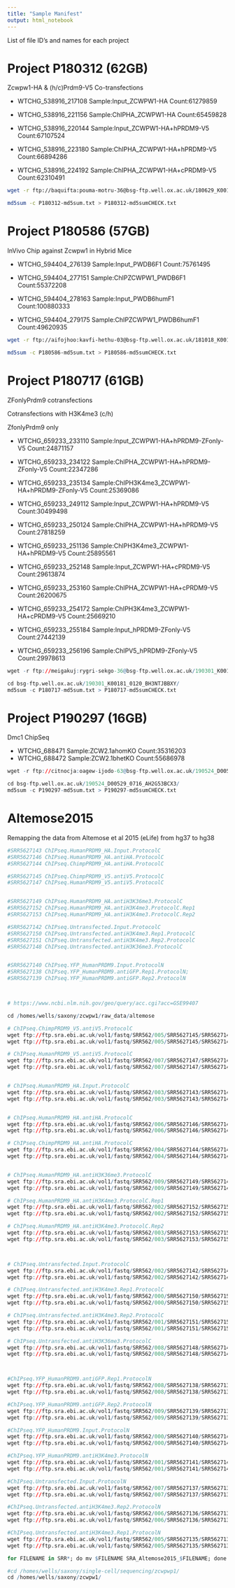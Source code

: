 ```yaml
---
title: "Sample Manifest"
output: html_notebook
---
```


List of file ID's and names for each project

# Project P180312 (62GB)

Zcwpw1-HA & (h/c)Prdm9-V5 Co-transfections

- WTCHG_538916_217108 Sample:Input_ZCWPW1-HA Count:61279859
- WTCHG_538916_221156 Sample:ChIPHA_ZCWPW1-HA Count:65459828

- WTCHG_538916_220144 Sample:Input_ZCWPW1-HA+hPRDM9-V5 Count:67107524
- WTCHG_538916_223180 Sample:ChIPHA_ZCWPW1-HA+hPRDM9-V5 Count:66894286

- WTCHG_538916_224192 Sample:ChIPHA_ZCWPW1-HA+cPRDM9-V5 Count:62310491


```bash
wget -r ftp://baquifta:pouma-motru-36@bsg-ftp.well.ox.ac.uk/180629_K00150_0342_AHVYHYBBXX

md5sum -c P180312-md5sum.txt > P180312-md5sumCHECK.txt
```


# Project P180586 (57GB)

InVivo Chip against Zcwpw1 in Hybrid Mice

- WTCHG_594404_276139 Sample:Input_PWDB6F1 Count:75761495
- WTCHG_594404_277151 Sample:ChIPZCWPW1_PWDB6F1 Count:55372208

- WTCHG_594404_278163 Sample:Input_PWDB6humF1 Count:100880333
- WTCHG_594404_279175 Sample:ChIPZCWPW1_PWDB6humF1 Count:49620935


```bash
wget -r ftp://aifojhoo:kavfi-hethu-03@bsg-ftp.well.ox.ac.uk/181018_K00198_0357_BHWV5YBBXX

md5sum -c P180586-md5sum.txt > P180586-md5sumCHECK.txt
```


# Project P180717 (61GB)

ZFonlyPrdm9 cotransfections

Cotransfections with H3K4me3 (c/h)

ZfonlyPrdm9 only

- WTCHG_659233_233110 Sample:Input_ZCWPW1-HA+hPRDM9-ZFonly-V5 Count:24871157
- WTCHG_659233_234122 Sample:ChIPHA_ZCWPW1-HA+hPRDM9-ZFonly-V5 Count:22347286
- WTCHG_659233_235134 Sample:ChIPH3K4me3_ZCWPW1-HA+hPRDM9-ZFonly-V5 Count:25369086

- WTCHG_659233_249112 Sample:Input_ZCWPW1-HA+hPRDM9-V5 Count:30499498
- WTCHG_659233_250124 Sample:ChIPHA_ZCWPW1-HA+hPRDM9-V5 Count:27818259
- WTCHG_659233_251136 Sample:ChIPH3K4me3_ZCWPW1-HA+hPRDM9-V5 Count:25895561

- WTCHG_659233_252148 Sample:Input_ZCWPW1-HA+cPRDM9-V5 Count:29613874
- WTCHG_659233_253160 Sample:ChIPHA_ZCWPW1-HA+cPRDM9-V5 Count:26200675
- WTCHG_659233_254172 Sample:ChIPH3K4me3_ZCWPW1-HA+cPRDM9-V5 Count:25669210

- WTCHG_659233_255184 Sample:Input_hPRDM9-ZFonly-V5 Count:27442139
- WTCHG_659233_256196 Sample:ChIPV5_hPRDM9-ZFonly-V5 Count:29978613

```r
wget -r ftp://meigakuj:rygri-sekgo-36@bsg-ftp.well.ox.ac.uk/190301_K00181_0120_BH3NTJBBXY

cd bsg-ftp.well.ox.ac.uk/190301_K00181_0120_BH3NTJBBXY/
md5sum -c P180717-md5sum.txt > P180717-md5sumCHECK.txt
```

# Project P190297 (16GB)

Dmc1 ChipSeq

- WTCHG_688471 Sample:ZCW2.1ahomKO Count:35316203
- WTCHG_688472 Sample:ZCW2.1bhetKO Count:55686978


```r
wget -r ftp://citnocja:oagew-ijodo-63@bsg-ftp.well.ox.ac.uk/190524_D00529_0716_AH2G53BCX3

cd bsg-ftp.well.ox.ac.uk/190524_D00529_0716_AH2G53BCX3/
md5sum -c P190297-md5sum.txt > P190297-md5sumCHECK.txt

```

# Altemose2015

Remapping the data from Altemose et al 2015 (eLife) from hg37 to hg38

```r

#SRR5627143 ChIPseq.HumanPRDM9_HA.Input.ProtocolC
#SRR5627146 ChIPseq.HumanPRDM9_HA.antiHA.ProtocolC
#SRR5627144 ChIPseq.ChimpPRDM9_HA.antiHA.ProtocolC

#SRR5627145 ChIPseq.ChimpPRDM9_V5.antiV5.ProtocolC
#SRR5627147 ChIPseq.HumanPRDM9_V5.antiV5.ProtocolC


#SRR5627149 ChIPseq.HumanPRDM9_HA.antiH3K36me3.ProtocolC
#SRR5627152 ChIPseq.HumanPRDM9_HA.antiH3K4me3.ProtocolC.Rep1
#SRR5627153 ChIPseq.HumanPRDM9_HA.antiH3K4me3.ProtocolC.Rep2

#SRR5627142 ChIPseq.Untransfected.Input.ProtocolC
#SRR5627150 ChIPseq.Untransfected.antiH3K4me3.Rep1.ProtocolC
#SRR5627151 ChIPseq.Untransfected.antiH3K4me3.Rep2.ProtocolC
#SRR5627148 ChIPseq.Untransfected.antiH3K36me3.ProtocolC


#SRR5627140 ChIPseq.YFP_HumanPRDM9.Input.ProtocolN
#SRR5627138 ChIPseq.YFP_HumanPRDM9.antiGFP.Rep1.ProtocolN;
#SRR5627139 ChIPseq.YFP_HumanPRDM9.antiGFP.Rep2.ProtocolN



# https://www.ncbi.nlm.nih.gov/geo/query/acc.cgi?acc=GSE99407

cd /homes/wells/saxony/zcwpw1/raw_data/altemose

# ChIPseq.ChimpPRDM9_V5.antiV5.ProtocolC
wget ftp://ftp.sra.ebi.ac.uk/vol1/fastq/SRR562/005/SRR5627145/SRR5627145_1.fastq.gz
wget ftp://ftp.sra.ebi.ac.uk/vol1/fastq/SRR562/005/SRR5627145/SRR5627145_2.fastq.gz

# ChIPseq.HumanPRDM9_V5.antiV5.ProtocolC
wget ftp://ftp.sra.ebi.ac.uk/vol1/fastq/SRR562/007/SRR5627147/SRR5627147_1.fastq.gz
wget ftp://ftp.sra.ebi.ac.uk/vol1/fastq/SRR562/007/SRR5627147/SRR5627147_2.fastq.gz


# ChIPseq.HumanPRDM9_HA.Input.ProtocolC
wget ftp://ftp.sra.ebi.ac.uk/vol1/fastq/SRR562/003/SRR5627143/SRR5627143_1.fastq.gz
wget ftp://ftp.sra.ebi.ac.uk/vol1/fastq/SRR562/003/SRR5627143/SRR5627143_2.fastq.gz


# ChIPseq.HumanPRDM9_HA.antiHA.ProtocolC
wget ftp://ftp.sra.ebi.ac.uk/vol1/fastq/SRR562/006/SRR5627146/SRR5627146_1.fastq.gz
wget ftp://ftp.sra.ebi.ac.uk/vol1/fastq/SRR562/006/SRR5627146/SRR5627146_2.fastq.gz

# ChIPseq.ChimpPRDM9_HA.antiHA.ProtocolC
wget ftp://ftp.sra.ebi.ac.uk/vol1/fastq/SRR562/004/SRR5627144/SRR5627144_1.fastq.gz
wget ftp://ftp.sra.ebi.ac.uk/vol1/fastq/SRR562/004/SRR5627144/SRR5627144_2.fastq.gz


# ChIPseq.HumanPRDM9_HA.antiH3K36me3.ProtocolC
wget ftp://ftp.sra.ebi.ac.uk/vol1/fastq/SRR562/009/SRR5627149/SRR5627149_1.fastq.gz
wget ftp://ftp.sra.ebi.ac.uk/vol1/fastq/SRR562/009/SRR5627149/SRR5627149_2.fastq.gz

# ChIPseq.HumanPRDM9_HA.antiH3K4me3.ProtocolC.Rep1
wget ftp://ftp.sra.ebi.ac.uk/vol1/fastq/SRR562/002/SRR5627152/SRR5627152_1.fastq.gz
wget ftp://ftp.sra.ebi.ac.uk/vol1/fastq/SRR562/002/SRR5627152/SRR5627152_2.fastq.gz

# ChIPseq.HumanPRDM9_HA.antiH3K4me3.ProtocolC.Rep2
wget ftp://ftp.sra.ebi.ac.uk/vol1/fastq/SRR562/003/SRR5627153/SRR5627153_1.fastq.gz
wget ftp://ftp.sra.ebi.ac.uk/vol1/fastq/SRR562/003/SRR5627153/SRR5627153_2.fastq.gz



# ChIPseq.Untransfected.Input.ProtocolC
wget ftp://ftp.sra.ebi.ac.uk/vol1/fastq/SRR562/002/SRR5627142/SRR5627142_1.fastq.gz
wget ftp://ftp.sra.ebi.ac.uk/vol1/fastq/SRR562/002/SRR5627142/SRR5627142_2.fastq.gz

# ChIPseq.Untransfected.antiH3K4me3.Rep1.ProtocolC
wget ftp://ftp.sra.ebi.ac.uk/vol1/fastq/SRR562/000/SRR5627150/SRR5627150_1.fastq.gz
wget ftp://ftp.sra.ebi.ac.uk/vol1/fastq/SRR562/000/SRR5627150/SRR5627150_2.fastq.gz

# ChIPseq.Untransfected.antiH3K4me3.Rep2.ProtocolC
wget ftp://ftp.sra.ebi.ac.uk/vol1/fastq/SRR562/001/SRR5627151/SRR5627151_1.fastq.gz
wget ftp://ftp.sra.ebi.ac.uk/vol1/fastq/SRR562/001/SRR5627151/SRR5627151_2.fastq.gz

# ChIPseq.Untransfected.antiH3K36me3.ProtocolC
wget ftp://ftp.sra.ebi.ac.uk/vol1/fastq/SRR562/008/SRR5627148/SRR5627148_1.fastq.gz
wget ftp://ftp.sra.ebi.ac.uk/vol1/fastq/SRR562/008/SRR5627148/SRR5627148_2.fastq.gz



#ChIPseq.YFP_HumanPRDM9.antiGFP.Rep1.ProtocolN
wget ftp://ftp.sra.ebi.ac.uk/vol1/fastq/SRR562/008/SRR5627138/SRR5627138_1.fastq.gz
wget ftp://ftp.sra.ebi.ac.uk/vol1/fastq/SRR562/008/SRR5627138/SRR5627138_2.fastq.gz

#ChIPseq.YFP_HumanPRDM9.antiGFP.Rep2.ProtocolN
wget ftp://ftp.sra.ebi.ac.uk/vol1/fastq/SRR562/009/SRR5627139/SRR5627139_1.fastq.gz
wget ftp://ftp.sra.ebi.ac.uk/vol1/fastq/SRR562/009/SRR5627139/SRR5627139_2.fastq.gz

#ChIPseq.YFP_HumanPRDM9.Input.ProtocolN
wget ftp://ftp.sra.ebi.ac.uk/vol1/fastq/SRR562/000/SRR5627140/SRR5627140_1.fastq.gz
wget ftp://ftp.sra.ebi.ac.uk/vol1/fastq/SRR562/000/SRR5627140/SRR5627140_2.fastq.gz

#ChIPseq.YFP_HumanPRDM9.antiH3K4me3.ProtocolN
wget ftp://ftp.sra.ebi.ac.uk/vol1/fastq/SRR562/001/SRR5627141/SRR5627141_1.fastq.gz
wget ftp://ftp.sra.ebi.ac.uk/vol1/fastq/SRR562/001/SRR5627141/SRR5627141_2.fastq.gz

#ChIPseq.Untransfected.Input.ProtocolN
wget ftp://ftp.sra.ebi.ac.uk/vol1/fastq/SRR562/007/SRR5627137/SRR5627137_1.fastq.gz
wget ftp://ftp.sra.ebi.ac.uk/vol1/fastq/SRR562/007/SRR5627137/SRR5627137_2.fastq.gz

#ChIPseq.Untransfected.antiH3K4me3.Rep2.ProtocolN
wget ftp://ftp.sra.ebi.ac.uk/vol1/fastq/SRR562/006/SRR5627136/SRR5627136_1.fastq.gz
wget ftp://ftp.sra.ebi.ac.uk/vol1/fastq/SRR562/006/SRR5627136/SRR5627136_2.fastq.gz

#ChIPseq.Untransfected.antiH3K4me3.Rep1.ProtocolN
wget ftp://ftp.sra.ebi.ac.uk/vol1/fastq/SRR562/005/SRR5627135/SRR5627135_1.fastq.gz
wget ftp://ftp.sra.ebi.ac.uk/vol1/fastq/SRR562/005/SRR5627135/SRR5627135_2.fastq.gz

for FILENAME in SRR*; do mv $FILENAME SRA_Altemose2015_$FILENAME; done

#cd /homes/wells/saxony/single-cell/sequencing/zcwpwp1/
cd /homes/wells/saxony/zcwpw1/

```


